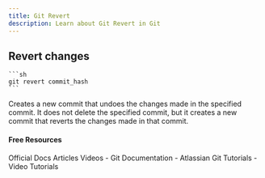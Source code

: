 ```yaml
---
title: Git Revert
description: Learn about Git Revert in Git
---
```


## Revert changes
    
    ```sh
    git revert commit_hash
    ```
Creates a new commit that undoes the changes made in
the specified commit. It does not delete the specified
commit, but it creates a new commit that reverts the
changes made in that commit.

#### Free Resources

<Tabs defaultValue="official">
<TabsList>
<TabsTrigger value="official">Official Docs</TabsTrigger>
<TabsTrigger value="article">Articles</TabsTrigger>
<TabsTrigger value="video">Videos</TabsTrigger>
</TabsList>

<TabsContent value="official">
- <Link href="https://git-scm.com/docs">Git Documentation</Link>
</TabsContent>
<TabsContent value="article">
- <Link href="https://www.atlassian.com/git/tutorials">Atlassian Git Tutorials</Link>
</TabsContent>
<TabsContent value="video">
- <Link href="https://www.youtube.com/results?search_query=git+git-revert+tutorial">Video Tutorials</Link>
</TabsContent>
</Tabs>

<Outlet path="4-git-advanced/recovery/git-revert" />
